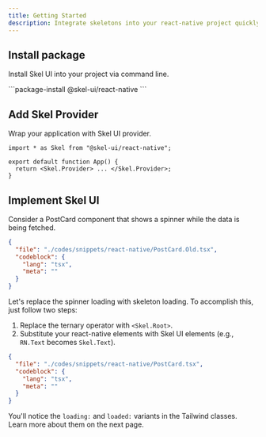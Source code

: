 ```yaml
---
title: Getting Started
description: Integrate skeletons into your react-native project quickly and easily using Skel UI in minutes.
---
```



## Install package
Install Skel UI into your project via command line.

<div className="[&_button]:capitalize 1st:[&_button]:uppercase 2nd:[&_button]:uppercase">
```package-install
@skel-ui/react-native
```
</div>

## Add Skel Provider
Wrap your application with Skel UI provider.
```tsx
import * as Skel from "@skel-ui/react-native";

export default function App() {
  return <Skel.Provider> ... </Skel.Provider>;
}
```

## Implement Skel UI
Consider a PostCard component that shows a spinner while the data is being fetched.

<Portal>
  <PostCardOld />
</Portal>

```json doc-gen:file
{
  "file": "./codes/snippets/react-native/PostCard.Old.tsx",
  "codeblock": {
    "lang": "tsx",
    "meta": ""
  }
}
```

Let's replace the spinner loading with skeleton loading. To accomplish this, just follow two steps:

1. Replace the ternary operator with `<Skel.Root>`.
2. Substitute your react-native elements with Skel UI elements (e.g., `RN.Text` becomes `Skel.Text`).

<Portal>
  <PostCard />
</Portal>

```json doc-gen:file
{
  "file": "./codes/snippets/react-native/PostCard.tsx",
  "codeblock": {
    "lang": "tsx",
    "meta": ""
  }
}
```

You'll notice the `loading:` and `loaded:` variants in the Tailwind classes. Learn more about them on the next page.
